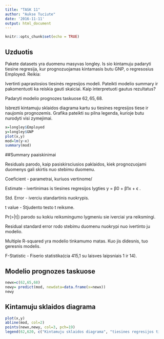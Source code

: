 ---
title: "TASK 11"
author: "Aukse Tuciute"
date: '2016-11-11'
output: html_document
---

```{r setup, include=FALSE}
knitr::opts_chunk$set(echo = TRUE)
```

## Uzduotis

Pakete datasets yra duomenu masyvas longley. Is sio kintamuju padaryti tiesine regresija, kur prognozuojamas kintamasis butu GNP, o regresosius Employed. Reikia:

Ivertinti paprastosios tiesinės regresijos modeli. Pateikti modelio summary ir pakomentuoti ka reiskia gauti skaiciai. Kaip interpretuoti gautus rezultatus?

Padaryti modelio prognozes taskuose $62, 65, 68$.

Isbrezti kintamuju sklaidos diagrama kartu su tiesines regresijos tiese ir naujomis prognozemis. Grafika pateikti su pilna legenda, kurioje butu nurodyti visi zymejimai.

```{r}
x=longley$Employed
y=longley$GNP
plot(x,y)
mod=lm(y~x)
summary(mod)
```


##Summary paaiskinimai

Residuals parodo, kaip pasiskirsciusios paklaidos, kiek prognozuojami duomenys gali skirtis nuo stebimu duomenu.

Coeficient - parametrai, kuriuos vertinome/

Estimate - ivertinimas is tiesines regresijos lygties y = β0 + β1x + ϵ .

Std. Error - iverciu standartinis nuokrypis.

t value - Stjudento testo t reiksme.

Pr(>|t|) parodo su kokiu reiksmingumo lygmeniu sie iverciai yra reiksmingi.

Residual standard error rodo stebimu duomenu nuokrypi nuo ivertinto ju modelio.

Multiple R-squared yra modelio tinkamumo matas. Kuo jis didesnis, tuo geresnis modelis.

F-Statistic - Fiserio statistika(cia 415,1 su laisves laipsniais 1 ir 14).


## Modelio prognozes taskuose

```{r}
newx=c(62,65,68)
newy= predict(mod, newdata=data.frame(x=newx))
newy
```

## Kintamuju sklaidos diagrama

```{r}
plot(x,y)
abline(mod, col=2)
points(newx,newy, col=3, pch=19)
legend(62,620, c("Kintamuju sklaidos diagrama", "tiesines regresijos tiese", "naujos prognozes", pch=c(1,NA,19), lty=c(0,1,0), col=c(1,2,3)))
```
